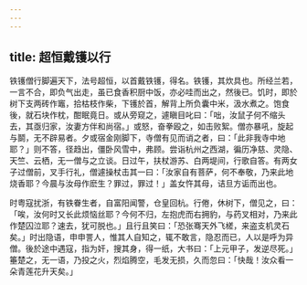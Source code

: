 ```yaml
---
---
---
```

title: 超恒戴镬以行
---



铁镬僧行脚遍天下，法号超恒，以首戴铁镬，得名。铁镬，其炊具也。所经兰若，一言不合，即负气出走，虽已食香积厨中饭，亦必哇而出之，然後已。饥时，即於树下支两砖作竈，拾枯枝作柴，下镬於首，解背上所负囊中米，汲水煮之。饱食後，就石块作枕，酣眠竟日。或从旁窥之，遽瞋目叱曰：「咄，汝鼠子何不缩头去，其亟归家，汝妻方伴和尚宿。」或怒，奋拳殴之，如击败絮。僧亦暴吼，旋起与鬬，无不辟易者。夕或宿金刚脚下，寺僧有见而诮之者，曰：「此非我寺中地耶？」则不答，径趋出，僵卧风雪中，弗顾。尝诣杭州之西湖，徧历净慈、灵隐、天竺、云栖，无一僧与之立谈。日过午，扶杖游苏、白两堤间，行歌自答。有两女子过僧前，叉手行礼，僧遽操杖击其一曰：「汝家自有菩萨，何不奉敬，乃来此地烧香耶？今晨与汝母作麽生？罪过，罪过！」盖女忤其母，诘旦方诟而出也。

时粤寇扰浙，有铁眷生者，自富阳闻警，仓皇回杭。行倦，休树下，僧见之，曰：「唉，汝何时又长此烦恼丝耶？今何不归，左抱虎而右拥豹，与药叉相对，乃来此作楚囚泣耶？速去，犹可脱也。」且行且笑曰：「恐张骞天外飞槎，来盗支机灵石矣。」时出隐语，申申詈人，惟其人自知之，辄不敢言，隐忍而已，人以是呼为异僧。後於途中遇寇，指为奸，搜其身，得一纸，大书曰：「上元甲子，发逆尽死。」箠楚之，无一语，乃投之火，烈焰腾空，毛发无损，久而忽曰：「快哉！汝众看一朵青莲花升天矣。」